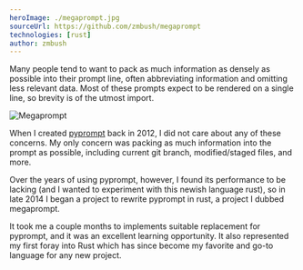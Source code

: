 ```yaml
---
heroImage: ./megaprompt.jpg
sourceUrl: https://github.com/zmbush/megaprompt
technologies: [rust]
author: zmbush
---
```


Many people tend to want to pack as much information as densely as possible into their prompt line,
often abbreviating information and omitting less relevant data. Most of these prompts expect to be
rendered on a single line, so brevity is of the utmost import.

![Megaprompt](./megaprompt.jpg 'I did not care about any of these concerns')

When I created [pyprompt][pyprompt] back in 2012, I did not care about any of these concerns. My
only concern was packing as much information into the prompt as possible, including current git
branch, modified/staged files, and more.

Over the years of using pyprompt, however, I found its performance to be lacking (and I wanted to
experiment with this newish language rust), so in late 2014 I began a project to rewrite pyprompt in
rust, a project I dubbed megaprompt.

It took me a couple months to implements suitable replacement for pyprompt, and it was an excellent
learning opportunity. It also represented my first foray into Rust which has since become my
favorite and go-to language for any new project.

[pyprompt]: https://github.com/zmbush/binaries/blob/master/pyprompt 'pyprompt.py'
